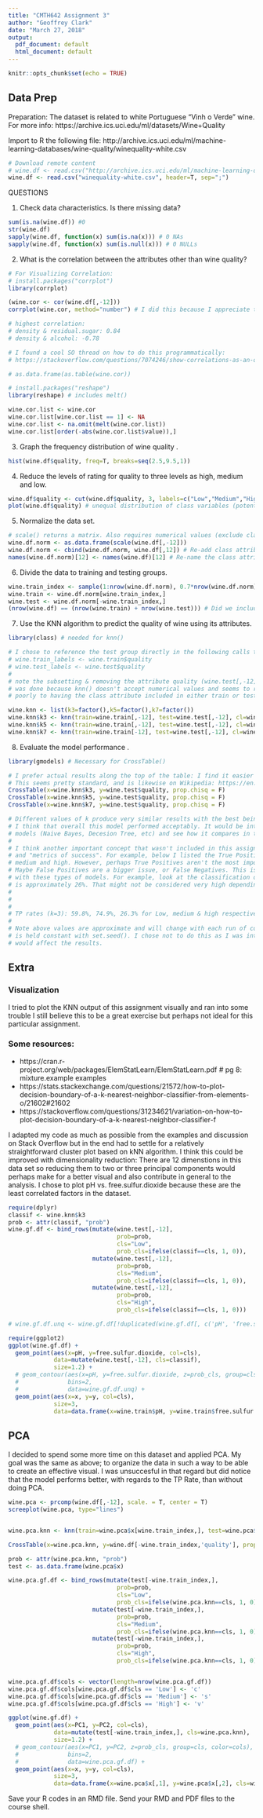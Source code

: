 ```yaml
---
title: "CMTH642 Assignment 3"
author: "Geoffrey Clark"
date: "March 27, 2018"
output:
  pdf_document: default
  html_document: default
---
```


```r
knitr::opts_chunk$set(echo = TRUE)
```

## Data Prep

Preparation:  The  dataset is related to white Portuguese "Vinh o Verde" wine. For more info: https://archive.ics.uci.edu/ml/datasets/Wine+Quality

Import to R the following  file: http://archive.ics.uci.edu/ml/machine-learning-databases/wine-quality/winequality-white.csv


```r
# Download remote content
# wine.df <- read.csv("http://archive.ics.uci.edu/ml/machine-learning-databases/wine-quality/winequality-white.csv", header=T, sep=";")
wine.df <- read.csv("winequality-white.csv", header=T, sep=";")
```

QUESTIONS

1. Check data characteristics. Is there missing data? 
```r
sum(is.na(wine.df)) #0
str(wine.df)
sapply(wine.df, function(x) sum(is.na(x))) # 0 NAs
sapply(wine.df, function(x) sum(is.null(x))) # 0 NULLs 
```

2. What is the correlation between the attributes other than wine quality? 
```r
# For Visualizing Correlation:
# install.packages("corrplot")
library(corrplot)

(wine.cor <- cor(wine.df[,-12]))
corrplot(wine.cor, method="number") # I did this because I appreciate the visual

# highest correlation:
# density & residual.sugar: 0.84
# density & alcohol: -0.78

# I found a cool SO thread on how to do this programmatically:
# https://stackoverflow.com/questions/7074246/show-correlations-as-an-ordered-list-not-as-a-large-matrix#7074856

# as.data.frame(as.table(wine.cor))

# install.packages("reshape")
library(reshape) # includes melt()

wine.cor.list <- wine.cor
wine.cor.list[wine.cor.list == 1] <- NA
wine.cor.list <- na.omit(melt(wine.cor.list))
wine.cor.list[order(-abs(wine.cor.list$value)),]
```


3. Graph the frequency distribution of wine quality .
```r
hist(wine.df$quality, freq=T, breaks=seq(2.5,9.5,1))
```


4. Reduce the levels of rating for quality to three levels as high, medium and low.
```r
wine.df$quality <- cut(wine.df$quality, 3, labels=c("Low","Medium","High"))
plot(wine.df$quality) # unequal distribution of class variables (potential class imbalance problem)
```


5. Normalize the data set.
```r
# scale() returns a matrix. Also requires numerical values (exclude class attribute (factor): column 12)
wine.df.norm <- as.data.frame(scale(wine.df[,-12])) 
wine.df.norm <- cbind(wine.df.norm, wine.df[,12]) # Re-add class attribute
names(wine.df.norm)[12] <- names(wine.df)[12] # Re-name the class attribute
```

6. Divide the data to training and testing groups.
```r
wine.train_index <- sample(1:nrow(wine.df.norm), 0.7*nrow(wine.df.norm))
wine.train <- wine.df.norm[wine.train_index,]
wine.test <- wine.df.norm[-wine.train_index,]
(nrow(wine.df) == (nrow(wine.train) + nrow(wine.test))) # Did we include all observations?
```

7. Use the KNN algorithm to predict the quality of wine using its attributes.
```r
library(class) # needed for knn()

# I chose to reference the test group directly in the following calls to knn().
# wine.train_labels <- wine.train$quality
# wine.test_labels <- wine.test$quality
#
# note the subsetting & removing the attribute quality (wine.test[,-12]): this
# was done because knn() doesn't accept numerical values and seems to react
# poorly to having the class attribute included in either train or test sets.

wine.knn <- list(k3=factor(),k5=factor(),k7=factor())
wine.knn$k3 <- knn(train=wine.train[,-12], test=wine.test[,-12], cl=wine.train$quality, k=3, prob=T)
wine.knn$k5 <- knn(train=wine.train[,-12], test=wine.test[,-12], cl=wine.train$quality, k=5)
wine.knn$k7 <- knn(train=wine.train[-12], test=wine.test[,-12], cl=wine.train$quality, k=7)
```


8. Evaluate the model performance .
```r
library(gmodels) # Necessary for CrossTable()

# I prefer actual results along the top of the table: I find it easier to read
# This seems pretty standard, and is likewise on Wikipedia: https://en.wikipedia.org/wiki/Confusion_matrix
CrossTable(x=wine.knn$k3, y=wine.test$quality, prop.chisq = F)
CrossTable(x=wine.knn$k5, y=wine.test$quality, prop.chisq = F)
CrossTable(x=wine.knn$k7, y=wine.test$quality, prop.chisq = F)

# Different values of k produce very similar results with the best being a toss up between k=3 & k=5
# I think that overall this model performed acceptably. It would be interesting to compare to other 
# models (Naive Bayes, Decesion Tree, etc) and see how it compares in terms of accuracy. 
#  
# I think another important concept that wasn't included in this assignment is the concept of "research question"
# and "metrics of success". For example, below I listed the True Positive rates for the three levels: low,
# medium and high. However, perhaps True Positives aren't the most important metrics for your research question.
# Maybe False Positives are a bigger issue, or False Negatives. This is context specific but extremely relevant
# with these types of models. For example, look at the classification of High Quality wines: The highest TP rate
# is approximately 26%. That might not be considered very high depending on your research question.
# 
# 
# 
# TP rates (k=3): 59.8%, 74.9%, 26.3% for Low, medium & high respectively
#
# Note above values are approximate and will change with each run of code unless pseudo-random number generator
# is held constant with set.seed(). I chose not to do this as I was interested to see how different iterations
# would affect the results.

```


## Extra 
### Visualization
I tried to plot the KNN output of this assignment visually and ran into some trouble
I still believe this to be a great exercise but perhaps not ideal for this particular assignment.

### Some resources:
- https://cran.r-project.org/web/packages/ElemStatLearn/ElemStatLearn.pdf # pg 8: mixture.example examples
- https://stats.stackexchange.com/questions/21572/how-to-plot-decision-boundary-of-a-k-nearest-neighbor-classifier-from-elements-o/21602#21602
- https://stackoverflow.com/questions/31234621/variation-on-how-to-plot-decision-boundary-of-a-k-nearest-neighbor-classifier-f
 
I adapted my code as much as possible from the examples and discussion on Stack Overflow but in the end had to settle for a relatively straightforward cluster plot based on kNN algorithm.
I think this could be improved with dimensionality reduction: There are 12 dimenstions in this data set so reducing them to two or three principal components would perhaps make for a better visual and also contribute in general to the analysis. 
I chose to plot pH vs. free.sulfur.dioxide because these are the least correlated factors in the dataset. 
```r
require(dplyr)
classif <- wine.knn$k3
prob <- attr(classif, "prob")
wine.gf.df <- bind_rows(mutate(wine.test[,-12],
                               prob=prob,
                               cls="Low",
                               prob_cls=ifelse(classif==cls, 1, 0)),
                        mutate(wine.test[,-12],
                               prob=prob,
                               cls="Medium",
                               prob_cls=ifelse(classif==cls, 1, 0)),
                        mutate(wine.test[,-12],
                               prob=prob,
                               cls="High",
                               prob_cls=ifelse(classif==cls, 1, 0)))

# wine.gf.df.unq <- wine.gf.df[!duplicated(wine.gf.df[, c('pH', 'free.sulfur.dioxide')]), ]

require(ggplot2)
ggplot(wine.gf.df) +
  geom_point(aes(x=pH, y=free.sulfur.dioxide, col=cls),
             data=mutate(wine.test[,-12], cls=classif), 
             size=1.2) +
  # geom_contour(aes(x=pH, y=free.sulfur.dioxide, z=prob_cls, group=cls, color=cols),
  #              bins=2,
  #              data=wine.gf.df.unq) +
  geom_point(aes(x=x, y=y, col=cls),
             size=3,
             data=data.frame(x=wine.train$pH, y=wine.train$free.sulfur.dioxide, cls=wine.train$quality))
```


## PCA 
I decided to spend some more time on this dataset and applied PCA.
My goal was the same as above; to organize the data in such a way to be able to create an effective visual. I was unsuccesful in that regard but did notice that the model performs better, with regards to the TP Rate, than without doing PCA. 

```r
wine.pca <- prcomp(wine.df[,-12], scale. = T, center = T)
screeplot(wine.pca, type="lines")


wine.pca.knn <- knn(train=wine.pca$x[wine.train_index,], test=wine.pca$x[-wine.train_index,], cl=wine.df[wine.train_index,'quality'], k=3, prob=T)

CrossTable(x=wine.pca.knn, y=wine.df[-wine.train_index,'quality'], prop.chisq = F)

prob <- attr(wine.pca.knn, "prob")
test <- as.data.frame(wine.pca$x)

wine.pca.gf.df <- bind_rows(mutate(test[-wine.train_index,],
                               prob=prob,
                               cls="Low",
                               prob_cls=ifelse(wine.pca.knn==cls, 1, 0)),
                        mutate(test[-wine.train_index,],
                               prob=prob,
                               cls="Medium",
                               prob_cls=ifelse(wine.pca.knn==cls, 1, 0)),
                        mutate(test[-wine.train_index,],
                               prob=prob,
                               cls="High",
                               prob_cls=ifelse(wine.pca.knn==cls, 1, 0)))


wine.pca.gf.df$cols <- vector(length=nrow(wine.pca.gf.df))
wine.pca.gf.df$cols[wine.pca.gf.df$cls == 'Low'] <- 'c'
wine.pca.gf.df$cols[wine.pca.gf.df$cls == 'Medium'] <- 's'
wine.pca.gf.df$cols[wine.pca.gf.df$cls == 'High'] <- 'v'

ggplot(wine.gf.df) +
  geom_point(aes(x=PC1, y=PC2, col=cls),
             data=mutate(test[-wine.train_index,], cls=wine.pca.knn), 
             size=1.2) +
  # geom_contour(aes(x=PC1, y=PC2, z=prob_cls, group=cls, color=cols),
  #              bins=2,
  #              data=wine.pca.gf.df) +
  geom_point(aes(x=x, y=y, col=cls),
             size=3,
             data=data.frame(x=wine.pca$x[,1], y=wine.pca$x[,2], cls=wine.df$quality))

```

Save your R codes in an RMD file.
Send your  RMD and PDF  files to the course shell.